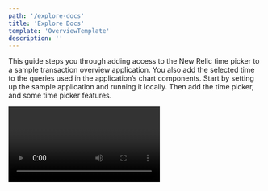 ```yaml
---
path: '/explore-docs'
title: 'Explore Docs'
template: 'OverviewTemplate'
description: ''
---
```


<Intro>

This guide steps you through adding access to the New Relic time picker to a sample transaction overview application. You also add the selected time to the queries used in the application’s chart components. Start by setting up the sample application and running it locally. Then add the time picker, and some time picker features.

<Video id="inyshp3m7r" type="wistia" />

</Intro>
